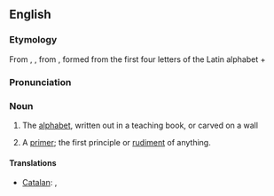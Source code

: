 ==English==

===Etymology===
From {{etyl|enm|en}}, {{term|abecedary|lang=enm}}, from {{etyl|la|en}} {{term|abecedarius||lang=la|of the alphabet}}, formed from the first four letters of the Latin alphabet + {{term|-arius||lang=la}}

===Pronunciation===
{{a|US}} {{IPA|/ˌeɪ.bi.ˈsi.dɚ.i/}}

===Noun===
{{en-noun|abecedaries}}

# The [[alphabet]], written out in a teaching book, or carved on a wall
# {{rare}} A [[primer]]; the first principle or [[rudiment]] of anything.

====Translations====
{{trans-top|the alphabet}}
* [[Catalan]]: {{t|ca|abecedari|m}}, {{t|ca|beceroles|f|p}}
{{trans-mid}}
{{trans-bottom}}